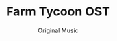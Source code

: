 ---
title: Farm Tycoon OST
subtitle: Original Music
credits: ["Composition: Voia, Nick Newhouse", "Mix: Voia", "Master: Voia", "Art: Ghost Snacks"]
release: true
description: Collaborating with 1/3rd of No Collar Studios' Sleighted Sloth, Voia brings in a pastoral, relaxing soundtrack to UEFN's most popular farming simulator.
soundcloudSrc: https://w.soundcloud.com/player/?url=https%3A//api.soundcloud.com/playlists/1707945855&color=%232f883f&auto_play=false&hide_related=false&show_comments=true&show_user=true&show_reposts=false&show_teaser=true
imageSrc: ./cover.png
imageSrcAlt: A random image
---